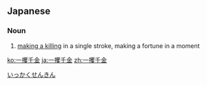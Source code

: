 ==Japanese==
{{ja-kanjitab|いち|かく|せん|きん|k1=いっ|yomi=o}}

===Noun===
{{ja-noun|いっかくせんきん}}

# [[make a killing|making a killing]] in a single stroke, making a fortune in a moment

[[Category:Yojijukugo|いっかくせんきん]]

[[ko:一攫千金]]
[[ja:一攫千金]]
[[zh:一攫千金]]